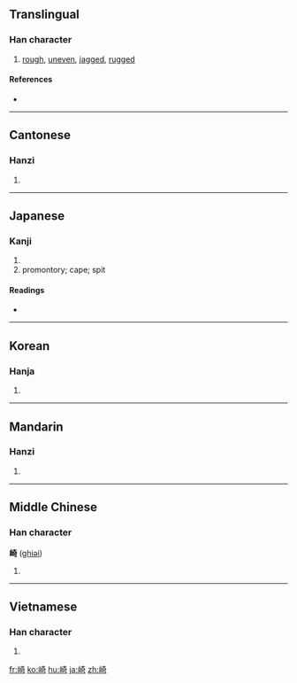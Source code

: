 {{also|埼}}
==Translingual==

===Han character===
{{Han char|rn=46|rad=山|as=08|sn=11|four=2472<sub>1</sub>|canj=山大一口 (UKMR)|ids=⿰[[山]][[奇]]}}

# [[rough]], [[uneven]], [[jagged]], [[rugged]]

====References====
* {{Han ref|kx=0313.190|dkj=08169|dj=0614.150|hdz=10778.100|uh=5D0E|ud=23822|bh=B154|bd=45396}}

----

==Cantonese==

===Hanzi===
{{yue-hanzi|jyut=|y=kei1}}

# {{defn|Cantonese|sort=山08}}

----

==Japanese==

===Kanji===
{{ja-kanji|grade=c|rs=山08}}

# {{defn|Japanese}}
# promontory; cape; spit

====Readings====
* {{ja-readings|on=[[き]] (ki)|kun=[[さき]] (saki), [[ざき]] (zaki), [[けわしい]] (kewashii)}}

----

==Korean==

===Hanja===
{{ko-hanja|hangeul=기|rv=gi|mr=ki}}

# {{defn|Korean|sort=山08}}

----

==Mandarin==

===Hanzi===
{{cmn-hanzi|pin=[[qí]] ([[qi2]])|wg=ch'i<sup>2</sup>}}

# {{defn|Mandarin|sort=山08}}

----

==Middle Chinese==

===Han character===
'''崎''' ([[ghiəi]])

# {{defn|Middle Chinese|sort=山08}}

----

==Vietnamese==

===Han character===
{{vi-hantu|[[khi]], [[kì]]|rs=山08}}

# {{defn|Vietnamese|sort=山08}}

[[fr:崎]]
[[ko:崎]]
[[hu:崎]]
[[ja:崎]]
[[zh:崎]]